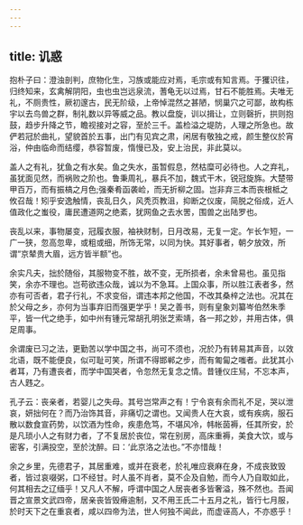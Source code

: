 ```yaml
---
---
---
```

title: 讥惑
---




抱朴子曰：澄浊剖判，庶物化生，习族或能应对焉，毛宗或有知言焉。于玃识往，归终知来，玄禽解阴阳，虫也虫岂远泉流，蓍龟无以过焉，甘石不能胜焉。夫唯无礼，不厕贵性，厥初邃古，民无阶级，上帝悼混然之甚陋，悯巢穴之可鄙，故构栋宇以去鸟兽之群，制礼数以异等威之品。教以盘旋，训以揖让，立则磬折，拱则抱鼓，趋步升降之节，瞻视接对之容，至於三千。盖检溢之堤防，人理之所急也。故俨若冠於曲礼，望貌首於五事，出门有见宾之肃，闲居有敬独之戒，颜生整仪於宵浴，仲由临命而结缨，恭容暂废，惰慢已及，安上治民，非此莫以。

盖人之有礼，犹鱼之有水矣。鱼之失水，虽暂假息，然枯糜可必待也。人之弃礼，虽犹面见然，而祸败之阶也。鲁秉周礼，暴兵不加，魏式干木，锐冠旋旆。大楚带甲百万，而有振槁之月色;强秦肴函袭崄，而无折柳之固。岂非弃三本而丧根柢之攸召哉！矧乎安逸触情，丧乱日久，风秃页教沮，抑断之仪废，简脱之俗成，近人值政化之蚩役，庸民遭道网之绝紊，犹网鱼之去水罟，围兽之出陆罗也。

丧乱以来，事物屡变，冠履衣服，袖袂财制，日月改易，无复一定。乍长乍短，一广一狭，忽高忽卑，或粗或细，所饰无常，以同为快。其好事者，朝夕放效，所谓“京辇贵大眉，远方皆半额”也。

余实凡夫，拙於随俗，其服物变不胜，故不变，无所损者，余未曾易也。虽见指笑，余亦不理也。岂苟欲违众哉，诚以为不急耳。上国众事，所以胜江表者多，然亦有可否者，君子行礼，不求变俗，谓违本邦之他国，不改其桑梓之法也。况其在於父母之乡，亦何为当事弃旧而强更学乎！吴之善书，则有皇象刘纂岑伯然朱季平，皆一代之绝手，如中州有锺元常胡孔明张芝索靖，各一邦之妙，并用古体，俱足周事。

余谓废已习之法，更勤苦以学中国之书，尚可不须也，况於乃有转易其声音，以效北语，既不能便良，似可耻可笑，所谓不得邯郸之步，而有匍匐之嗤者。此犹其小者耳，乃有遭丧者，而学中国哭者，令忽然无复念之情。昔锺仪庄舃，不忘本声，古人韪之。

孔子云：丧亲者，若婴儿之失母。其号岂常声之有！宁令哀有余而礼不足，哭以泄哀，妍拙何在？而乃治饰其音，非痛切之谓也。又闻贵人在大哀，或有疾病，服石散以数食宣药势，以饮酒为性命，疾患危笃，不堪风冷，帏帐茵褥，任其所安，於是凡琐小人之有财力者，了不复居於丧位，常在别房，高床重褥，美食大饮，或与密客，引满投空，至於沈醉。曰：‘此京洛之法也。”不亦惜哉！

余之乡里，先德君子，其居重难，或并在衰老，於礼唯应衰麻在身，不成丧致毁者，皆过哀啜粥，口不经甘。时人虽不肖者，莫不企及自勉，而今人乃自取如此，何其相去之辽缅乎！又凡人不解，呼谓中国之人居丧者多皆奢溢，殊不然也。吾闻晋之宣景文武四帝，居亲丧皆毁瘠逾制，又不用王氏二十五月之礼，皆行七月服，於时天下之在重哀者，咸以四帝为法，世人何独不闻此，而虚诬高人，不亦惑乎！